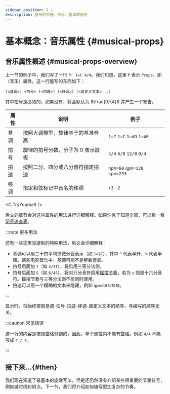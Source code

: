 ```yaml
---
sidebar_position: 1.1
description: 音乐的拍速、拍号、基调等信息
---
```


# 基本概念：音乐属性 {#musical-props}

## 音乐属性概述 {#musical-props-overview}

上一节的例子中，我们写了一行 `P: 1=C 4/4`。我们知道，这里 `P` 表示 `Props`，即（音乐）属性。这一行能写的东西如下：

```plain
[<基调>] <拍号> [<拍速>] [<移调>] [<自定义文本>...]
```

其中拍号是必须的，如果没有，将会默认为 $\frac{0}{4}$ 并产生一个警告。

|属性|说明|例子|
|-|-|-|
|基调|按照大调模型，旋律基于的基准音高|`1=?` `1=C` `1=#D` `1=bE`|
|拍号|旋律的拍号分数，分子为 0 表示散板|`4/4` `6/8` `12/8` `0/4`|
|拍速|按照二分、四分或八分音符指定拍速|`hpm=60` `qpm=128` `spm=233`|
|移调|指定和弦标记中音名的移调|`+3` `-2`|

<C.TryYourself />

后文的章节会对这些属性的用法进行详细解释。如果你急于知道全部，可以看一看[记号速查表](/docs/reference/musical-props)。

:::note 更多用法

还有一些这里没提到的特殊用法，后文会详细解释：

- 基调可以用二十四平均律微分音表示（如 `1=$C`），其中 `^` 代表半升，`%` 代表半降。某些电影音乐中，基调可能不是整数音高。
- 拍号后面加 `T`（如 `4/4T`），将启用三等分法则。
- 拍号后面加 `S`（如 `6/4S`），将对八分音符启用[摇摆节奏](/docs/tutorial-basics/complicated-beats#swing)，若为 `s` 则是十六分音符。摇摆节奏与三等分法则不能同时使用。
- 拍速可以用一个模糊的文本来隐藏，例如 `qpm=108/较快`。

:::

显示时，将始终按照基调-拍号-拍速-移调-自定义文本的顺序，与编写的顺序无关。

:::caution 常见错误

这一行的内容是按照空格分割的，因此，单个属性内不能有空格。例如 `4/4` 不能写成 `4 / 4`。

:::

## 接下来...{#then}

我们现在知道了最基本的旋律写法，但是还仍然没有介绍某些很重要的节奏符号，例如减时线和附点。下一节，我们将介绍如何编写更加复杂的节奏。
